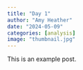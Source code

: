 ```yaml
---
title: "Day 1"
author: "Amy Heather"
date: "2024-05-09"
categories: [analysis]
image: "thumbnail.jpg"
---
```


This is an example post.